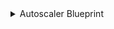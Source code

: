 <details>
<summary> Autoscaler Blueprint </summary>

```json showLineNumbers
  {
    "identifier": "gcpAutoScaler",
    "description": "This blueprint represents a GCP Autoscaler in our software catalog",
    "title": "Autoscaler",
    "icon": "GoogleCloud",
    "schema": {
      "properties": {
        "location": {
          "title": "Location",
          "type": "string"
        },
        "description": {
          "title": "Description",
          "type": "string"
        },
        "minNumReplicas": {
          "title": "Minimum Replica Number",
          "type": "integer",
        },
        "maxNumReplicas": {
            "title": "Maximum Replica Number",
            "type": "integer"
        },
        "recommendedSize": {
            "title": "Recommended Size",
            "type": "integer"
        },
        "target": {
            "title": "Target",
            "type": "string"
        }
      },
      "required": []
    },
    "mirrorProperties": {},
    "calculationProperties": {},
    "relations": {
      "project": {
        "target": "gcpProject",
        "title": "Project",
        "required": false,
        "many": false
      }
    }
  },

```

</details>
